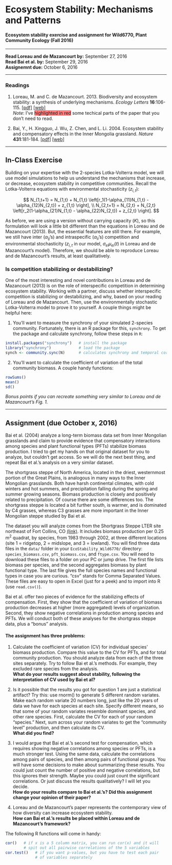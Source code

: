 # Ecosystem Stability: Mechanisms and Patterns
#### Ecosystem stability exercise and assignment for Wild6770, Plant Community Ecology (Fall 2016)

-------------------

**Read Loreau and de Mazancourt by:** September 27, 2016 \
**Read Bai et al. by:** September 29, 2016 \
**Assignemnt due:** October 6, 2016

-------------------

### Readings
1. Loreau, M. and C. de Mazancourt. 2013. Biodiversity and ecosystem stability: a synthesis of underlying mechanisms. *Ecology Letters* **16**:106-115. [[pdf]](http://github.com/atredennick/EcoStability_Wild6770/blob/master/pdfs/Loreau_2013_ELE.pdf) [[web]](http://onlinelibrary.wiley.com/doi/10.1111/ele.12073/abstract)  
*Note*: I've <span style="background-color: #FF7F7F">highlighted in red</span> some techical parts of the paper that you don't need to read.

2. Bai, Y., H. Xingguo, J. Wu, Z. Chen, and L. Li. 2004. Ecosystem stability and compensatory effects in the Inner Mongolia grassland. *Nature* **431**:181-184. [[pdf]](http://github.com/atredennick/EcoStability_Wild6770/blob/master/pdfs/Bai_2004_Nature.pdf) [[web]](http://www.nature.com/nature/journal/v431/n7005/abs/nature02850.html)

-------------------

## In-Class Exercise
Building on your expertise with the 2-species Lotka-Volterra model, we will use model simulations to help us understand the mechanisms that increase, or decrease, ecosystem stability in competitive communities. Recall the Lotka-Volterra equations with environmental stochasticity ($z_{i,t}$):

$$
N_{1,t+1} = N_{1,t} + N_{1,t} \left[r_1(1-\alpha_{11}N_{1,t} - \alpha_{12}N_{2,t}) + z_{1,t} \right], \\
N_{2,t+1} = N_{2,t} + N_{2,t} \left[r_2(1-\alpha_{21}N_{1,t} - \alpha_{22}N_{2,t}) + z_{2,t} \right].
$$

As before, we are using a version without carrying capacity ($K$), so this formulation will look a little bit different than the equations in Loreau and de Mazancourt (2013). But, the essential features are still there. For example, we still have inter ($\alpha_{ij}$'s) and intraspecific ($\alpha_{ii}$'s) competition and environmental stochasticity ($z_{i,t}$ in our model, $\sigma_{ei}\mu_{ei}(t)$ in Loreau and de Mazancourt's model). Therefore, we should be able to reproduce Loreau and de Mazancourt's results, at least qualitatively.

### Is competition stabilizing or destabilizing?
One of the most interesting and novel contributions in Loreau and de Mazancourt (2013) is on the role of interspecific competition in determining ecosystem stability. Working with a partner, discuss whether interspecific competition is stabilizing or destabilizing, and why, based on your reading of Loreau and de Mazancourt. Then, use the environmentally stochastic Lotka-Volterra model to prove it to yourself. A couple things might be helpful here:

1. You'll want to measure the synchrony of your simulated 2-species community. Fortunately, there is an R package for this, ```synchrony```. To get the package and calculate synchrony, follow these steps in ```R```:

```r
install.packages("synchrony")   # install the package
library("synchrony")            # load the package
synch <- community.sync(N)      # calculates synchrony and temporal correlation of community matrix N
```

2. You'll want to calculate the coefficient of variation of the total community biomass. A couple handy functions:

```r
rowSums()
mean()
sd()
```

*Bonus points if you can recreate something very similar to Loreau and de Mazancourt's Fig. 1.*

----------------------

##  Assignment (due October x, 2016)
Bai et al. (2004) analyze a long-term biomass data set from Inner Mongolian grasslands and claim to provide evidence that compensatory interactions among species and plant functional types (PFTs) stabilize biomass production. I tried to get my hands on that original dataset for you to analyze, but couldn't get access. So we will do the next best thing, and repeat Bai et al.'s analysis on a very similar dataset.

The shortgrass steppe of North America, located in the driest, westernmost portion of the Great Plains, is analogous in many ways to the Inner Mongolian grasslands. Both have harsh continental climates, with cold winters and hot summers, and precipitation falling during the spring and summer growing seasons. Biomass production is closely and positively related to precipitation. Of course there are some differences too. The shortgrass steppe is located a bit further south, is warmer, and is dominated by C4 grasses, whereas C3 grasses are more important in the Inner Mongolian steppe studied by Bai et al.

The dataset you will analyze comes from the Shortgrass Steppe LTER site northeast of Fort Collins, CO [(link)](http://sgs.cnr.colostate.edu/Default.htm). It includes biomass production per 0.25 m^2^ quadrat, by species, from 1983 through 2002, at three different locations (site 1 = ridgetop, 2 = midslope, and 3 = lowland). You will find three data files in the ```data/``` folder in your ```EcoStability_Wild6770/``` directory: ```species_biomass.csv```, ```pft_biomass.csv```, and ```ftype.csv```. You will need to download these files to a folder on your PC or jump drive. The first file lists biomass per species, and the second aggregates biomass by plant functional type. The last file gives the full species names and functional types in case you are curious. "csv" stands for Comma Separated Values. These files are easy to open in Excel (just for a peek) and to import into R (use ```read.csv()```).

Bai et al. offer two pieces of evidence for the stabilizing effects of compensation. First, they show that the coefficient of variation of biomass production decreases at higher (more aggregated) levels of organization. Second, they show negative correlations in production among species and PFTs. We will conduct both of these analyses for the shortgrass steppe data, plus a "bonus" analysis.

#### The assignment has three problems:  

1. Calculate the coefficient of variation (CV) for individual species' biomass production. Compare this value to the CV for PFTs, and for total community production. You should analyze data from each of the three sites separately. Try to follow Bai et al.'s methods. For example, they excluded rare species from the analysis.  
**What do your results suggest about stability, following the interpretation of CV used by Bai et al?**

2. Is it possible that the results you got for question 1 are just a statistical artifact? Try this: use rnorm() to generate 5 different random variates. Make each random variate 20 numbers long, just like the 20 years of data we have for each species at each site. Specify different means, so that some of your random variates resemble dominant species, and other rare species. First, calculate the CV for each of your random "species." Next, sum across your random variates to get the "community level" production, and then calculate its CV.  
**What did you find?**

3. I would argue that Bai et al.'s second test for compensation, which requires showing negative correlations among species or PFTs, is a much stronger test. Using the same data, calculate the correlations among pairs of species, and then among pairs of functional groups. You will have some decisions to make about summarizing these results. You could just count the number of positive and negative correlations, but this ignores their strength. Maybe you could just count the significant correlations. Or just discuss the results qualitatively? I will let you decide.  
**How do your results compare to Bai et al.'s? Did this assignment change your opinion of their paper?**  

4. Loreau and de Mazancourt's paper represents the contemporary view of how diversity can increase ecosystem stability.  
**How can Bai et al.'s results be placed within Loreau and de Mazancourt's framework?**
  
The following R functions will come in handy:

```r
cor()   # if x is a 5 column matrix, you can run cor(x) and it will
        # spit out all pairwise correlations of the 5 variables
cor.test()   # if you want p-values, but you have to test each pair
             # of variables separately
```
